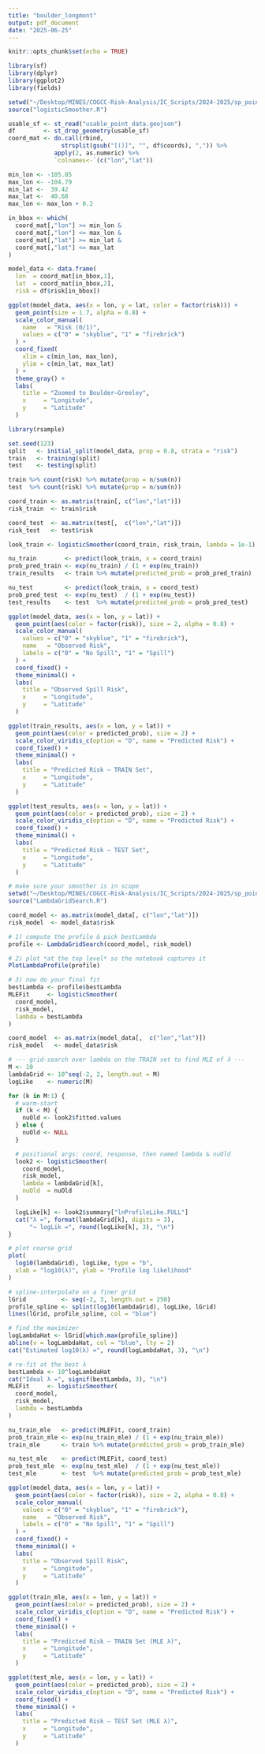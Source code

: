 ```yaml
---
title: "boulder_longmont"
output: pdf_document
date: "2025-06-25"
---
```


```r
knitr::opts_chunk$set(echo = TRUE)
```

```r
library(sf)
library(dplyr)
library(ggplot2)
library(fields)

setwd("~/Desktop/MINES/COGCC-Risk-Analysis/IC_Scripts/2024-2025/sp_point_data")
source("logisticSmoother.R")

usable_sf <- st_read("usable_point_data.geojson")
df        <- st_drop_geometry(usable_sf)
coord_mat <- do.call(rbind,
               strsplit(gsub("[()]", "", df$coords), ",")) %>%
             apply(2, as.numeric) %>%
             `colnames<-`(c("lon","lat"))

min_lon <- -105.85
max_lon <- -104.79
min_lat <-  39.42
max_lat <-  40.68
max_lon <- max_lon + 0.2

in_bbox <- which(
  coord_mat[,"lon"] >= min_lon &
  coord_mat[,"lon"] <= max_lon &
  coord_mat[,"lat"] >= min_lat &
  coord_mat[,"lat"] <= max_lat
)

model_data <- data.frame(
  lon  = coord_mat[in_bbox,1],
  lat  = coord_mat[in_bbox,2],
  risk = df$risk[in_bbox]) 

ggplot(model_data, aes(x = lon, y = lat, color = factor(risk))) +
  geom_point(size = 1.7, alpha = 0.8) +
  scale_color_manual(
    name   = "Risk (0/1)",
    values = c("0" = "skyblue", "1" = "firebrick")
  ) +
  coord_fixed(
    xlim = c(min_lon, max_lon),
    ylim = c(min_lat, max_lat)
  ) +
  theme_gray() +
  labs(
    title = "Zoomed to Boulder–Greeley",
    x     = "Longitude",
    y     = "Latitude"
  )
```

```r
library(rsample)

set.seed(123)
split   <- initial_split(model_data, prop = 0.8, strata = "risk")
train   <- training(split)
test    <- testing(split)

train %>% count(risk) %>% mutate(prop = n/sum(n))
test  %>% count(risk) %>% mutate(prop = n/sum(n))
```

```r
coord_train <- as.matrix(train[, c("lon","lat")])
risk_train  <- train$risk     

coord_test  <- as.matrix(test[,  c("lon","lat")])
risk_test   <- test$risk       

look_train <- logisticSmoother(coord_train, risk_train, lambda = 1e-1)

nu_train        <- predict(look_train, x = coord_train)
prob_pred_train <- exp(nu_train) / (1 + exp(nu_train))
train_results   <- train %>% mutate(predicted_prob = prob_pred_train)

nu_test         <- predict(look_train, x = coord_test)
prob_pred_test  <- exp(nu_test)  / (1 + exp(nu_test))
test_results    <- test  %>% mutate(predicted_prob = prob_pred_test)
```

```r
ggplot(model_data, aes(x = lon, y = lat)) +
  geom_point(aes(color = factor(risk)), size = 2, alpha = 0.8) +
  scale_color_manual(
    values = c("0" = "skyblue", "1" = "firebrick"),
    name   = "Observed Risk",
    labels = c("0" = "No Spill", "1" = "Spill")
  ) +
  coord_fixed() +
  theme_minimal() +
  labs(
    title = "Observed Spill Risk",
    x     = "Longitude",
    y     = "Latitude"
  )

ggplot(train_results, aes(x = lon, y = lat)) +
  geom_point(aes(color = predicted_prob), size = 2) +
  scale_color_viridis_c(option = "D", name = "Predicted Risk") +
  coord_fixed() +
  theme_minimal() +
  labs(
    title = "Predicted Risk – TRAIN Set",
    x     = "Longitude",
    y     = "Latitude"
  )

ggplot(test_results, aes(x = lon, y = lat)) +
  geom_point(aes(color = predicted_prob), size = 2) +
  scale_color_viridis_c(option = "D", name = "Predicted Risk") +
  coord_fixed() +
  theme_minimal() +
  labs(
    title = "Predicted Risk – TEST Set",
    x     = "Longitude",
    y     = "Latitude"
  )
```


```r
# make sure your smoother is in scope
setwd("~/Desktop/MINES/COGCC-Risk-Analysis/IC_Scripts/2024-2025/sp_point_data")
source("LambdaGridSearch.R")

coord_model <- as.matrix(model_data[, c("lon","lat")])
risk_model  <- model_data$risk

# 1) compute the profile & pick bestLambda
profile <- LambdaGridSearch(coord_model, risk_model)

# 2) plot *at the top level* so the notebook captures it
PlotLambdaProfile(profile)

# 3) now do your final fit
bestLambda <- profile$bestLambda
MLEFit     <- logisticSmoother(
  coord_model,
  risk_model,
  lambda = bestLambda
)
```
 








```r

coord_model  <- as.matrix(model_data[,  c("lon","lat")])
risk_model   <- model_data$risk       

# --- grid‐search over lambda on the TRAIN set to find MLE of λ ---
M <- 10
lambdaGrid <- 10^seq(-2, 2, length.out = M)
logLike    <- numeric(M)

for (k in M:1) {
  # warm-start
  if (k < M) {
    nuOld <- look2$fitted.values
  } else {
    nuOld <- NULL
  }

  # positional args: coord, response, then named lambda & nuOld
  look2 <- logisticSmoother(
    coord_model,
    risk_model,
    lambda = lambdaGrid[k],
    nuOld  = nuOld
  )

  logLike[k] <- look2$summary["lnProfileLike.FULL"]
  cat("λ =", format(lambdaGrid[k], digits = 3),
      "→ logLik =", round(logLike[k], 3), "\n")
}

# plot coarse grid
plot(
  log10(lambdaGrid), logLike, type = "b",
  xlab = "log10(λ)", ylab = "Profile log likelihood"
)

# spline‐interpolate on a finer grid
lGrid          <- seq(-2, 3, length.out = 250)
profile_spline <- splint(log10(lambdaGrid), logLike, lGrid)
lines(lGrid, profile_spline, col = "blue")

# find the maximizer
logLambdaHat <- lGrid[which.max(profile_spline)]
abline(v = logLambdaHat, col = "blue", lty = 2)
cat("Estimated log10(λ) =", round(logLambdaHat, 3), "\n")

# re-fit at the best λ
bestLambda <- 10^logLambdaHat
cat("Ideal λ =", signif(bestLambda, 3), "\n")
MLEFit     <- logisticSmoother(
  coord_model,
  risk_model,
  lambda = bestLambda
)
```
 
```r
nu_train_mle   <- predict(MLEFit, coord_train)
prob_train_mle <- exp(nu_train_mle) / (1 + exp(nu_train_mle))
train_mle      <- train %>% mutate(predicted_prob = prob_train_mle)

nu_test_mle    <- predict(MLEFit, coord_test)
prob_test_mle  <- exp(nu_test_mle)  / (1 + exp(nu_test_mle))
test_mle       <- test  %>% mutate(predicted_prob = prob_test_mle)

ggplot(model_data, aes(x = lon, y = lat)) +
  geom_point(aes(color = factor(risk)), size = 2, alpha = 0.8) +
  scale_color_manual(
    values = c("0" = "skyblue", "1" = "firebrick"),
    name   = "Observed Risk",
    labels = c("0" = "No Spill", "1" = "Spill")
  ) +
  coord_fixed() +
  theme_minimal() +
  labs(
    title = "Observed Spill Risk",
    x     = "Longitude",
    y     = "Latitude"
  )

ggplot(train_mle, aes(x = lon, y = lat)) +
  geom_point(aes(color = predicted_prob), size = 2) +
  scale_color_viridis_c(option = "D", name = "Predicted Risk") +
  coord_fixed() +
  theme_minimal() +
  labs(
    title = "Predicted Risk – TRAIN Set (MLE λ)",
    x     = "Longitude",
    y     = "Latitude"
  )

ggplot(test_mle, aes(x = lon, y = lat)) +
  geom_point(aes(color = predicted_prob), size = 2) +
  scale_color_viridis_c(option = "D", name = "Predicted Risk") +
  coord_fixed() +
  theme_minimal() +
  labs(
    title = "Predicted Risk – TEST Set (MLE λ)",
    x     = "Longitude",
    y     = "Latitude"
  )
```
 
 